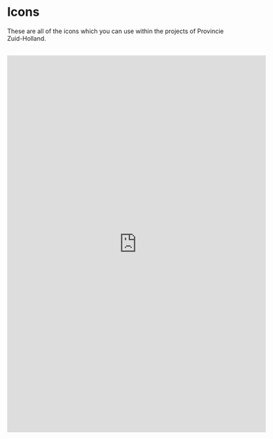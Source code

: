 
<Meta title="Brand Identity/Icons" />

# Icons

These are all of the icons which you can use within the projects of Provincie Zuid-Holland.

<br />

<iframe
    src="https://www.figma.com/file/pWIiNmzPDwYtPbYOQevpm1?embed_host=share&amp;kind=&amp;node-id=623%3A36&amp;viewer=1"
    width="600"
    height="875"
    frameborder="0"
    title="Font styles reference on Figma"
/>
